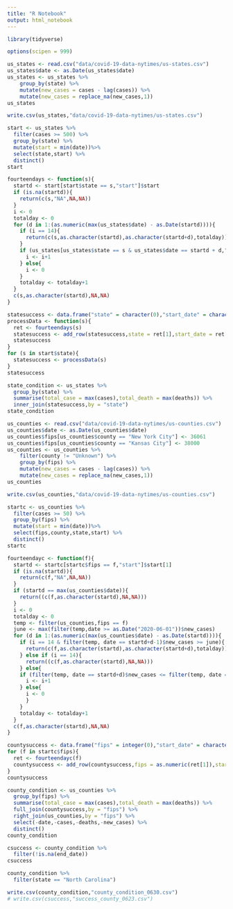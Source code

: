 ```yaml
---
title: "R Notebook"
output: html_notebook
---
```


```r
library(tidyverse)
```

```r
options(scipen = 999)
```

```r
us_states <- read.csv("data/covid-19-data-nytimes/us-states.csv")
us_states$date <- as.Date(us_states$date)
us_states <- us_states %>%
    group_by(state) %>%
    mutate(new_cases = cases - lag(cases)) %>%
    mutate(new_cases = replace_na(new_cases,1))
us_states
```

```r
write.csv(us_states,"data/covid-19-data-nytimes/us-states.csv")
```

```r
start <- us_states %>%
  filter(cases >= 500) %>%
  group_by(state) %>%
  mutate(start = min(date))%>%
  select(state,start) %>%
  distinct()
start
```

```r
fourteendays <- function(s){
  startd <- start[start$state == s,"start"]$start
  if (is.na(startd)){
    return(c(s,"NA",NA,NA))
  }
  i <- 0
  totalday <- 0
  for (d in 1:(as.numeric(max(us_states$date) - as.Date(startd)))){
    if (i == 14){
      return(c(s,as.character(startd),as.character(startd+d),totalday))
    }
    if (us_states[us_states$state == s & us_states$date == startd + d,"new_cases"]$new_cases <= us_states[us_states$state == s & us_states$date == startd + d - 1,"new_cases"]$new_cases){
      i <- i+1
    } else{
      i <- 0
    }
    totalday <- totalday+1
  }
  c(s,as.character(startd),NA,NA)
}
```

```r
statesuccess <- data.frame("state" = character(0),"start_date" = character(0), "end_date" = character(0), "days_taken" = integer(0))
processData <- function(s){
  ret <- fourteendays(s)
  statesuccess <- add_row(statesuccess,state = ret[1],start_date = ret[2], end_date = ret[3], days_taken = as.numeric(ret[4]))
  statesuccess
}
for (s in start$state){
  statesuccess <- processData(s)
}
statesuccess
```

```r
state_condition <- us_states %>%
  group_by(state) %>%
  summarise(total_case = max(cases),total_death = max(deaths)) %>%
  inner_join(statesuccess,by = "state")
state_condition
```



```r
us_counties <- read.csv("data/covid-19-data-nytimes/us-counties.csv")
us_counties$date <- as.Date(us_counties$date)
us_counties$fips[us_counties$county == "New York City"] <- 36061
us_counties$fips[us_counties$county == "Kansas City"] <- 38000
us_counties <- us_counties %>% 
    filter(county != "Unknown") %>%
    group_by(fips) %>%
    mutate(new_cases = cases - lag(cases)) %>%
    mutate(new_cases = replace_na(new_cases,1))
us_counties
```

```r
write.csv(us_counties,"data/covid-19-data-nytimes/us-counties.csv")
```

```r
startc <- us_counties %>%
  filter(cases >= 50) %>%
  group_by(fips) %>%
  mutate(start = min(date))%>%
  select(fips,county,state,start) %>%
  distinct() 
startc
```

```r
fourteendayc <- function(f){
  startd <- startc[startc$fips == f,"start"]$start[1]
  if (is.na(startd)){
    return(c(f,"NA",NA,NA))
  }
  if (startd == max(us_counties$date)){
    return((c(f,as.character(startd),NA,NA)))
  }
  i <- 0
  totalday <- 0
  temp <- filter(us_counties,fips == f)
  june <- max(filter(temp,date >= as.Date("2020-06-01"))$new_cases)
  for (d in 1:(as.numeric(max(us_counties$date) - as.Date(startd)))){
    if (i == 14 & filter(temp, date == startd+d-1)$new_cases >= june){
      return(c(f,as.character(startd),as.character(startd+d),totalday))
    } else if (i == 14){
      return((c(f,as.character(startd),NA,NA)))
    } else{
    if (filter(temp, date == startd+d)$new_cases <= filter(temp, date == startd+d-1)$new_cases){
      i <- i+1
    } else{
      i <- 0
      }
    }
    totalday <- totalday+1
  }
  c(f,as.character(startd),NA,NA)
}
```

```r
countysuccess <- data.frame("fips" = integer(0),"start_date" = character(0), "end_date" = character(0), "days_taken" = integer(0))
for (f in startc$fips){
  ret <- fourteendayc(f)
  countysuccess <- add_row(countysuccess,fips = as.numeric(ret[1]),start_date = ret[2], end_date = ret[3], days_taken = as.numeric(ret[4]))
}
countysuccess
```

```r
county_condition <- us_counties %>%
  group_by(fips) %>%
  summarise(total_case = max(cases),total_death = max(deaths)) %>%
  full_join(countysuccess,by = "fips") %>%
  right_join(us_counties,by = "fips") %>%
  select(-date,-cases,-deaths,-new_cases) %>%
  distinct()
county_condition
```

```r
csuccess <- county_condition %>%
  filter(!is.na(end_date)) 
csuccess
```

```r
county_condition %>%
  filter(state == "North Carolina")
```

```r
write.csv(county_condition,"county_condition_0630.csv")
# write.csv(csuccess,"success_county_0623.csv")
```

